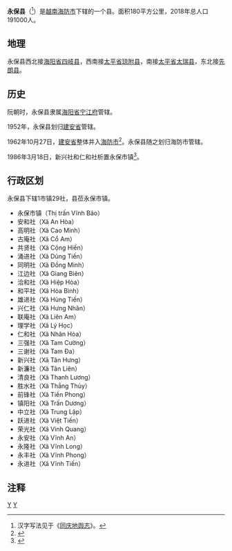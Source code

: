 {{Infobox Settlement
|name                   = 永保县
|settlement_type        = 县
|official_name          = 
|other_name             = 
|native_name            = {{lang|vi|Huyện Vĩnh Bảo}}
|nickname               = 
|motto                  = 
|image_skyline          = 
|imagesize              = 
|image_caption          = 
|image_flag             = 
|flag_size              = 
|image_seal             = 
|seal_size              = 
|image_shield           = 
|shield_size            = 
|image_blank_emblem     = 
|blank_emblem_size      = 
|image_map              = {{Infobox mapframe|frame-width=250|zoom=10}}
|mapsize                = 
|map_caption            = 
|image_map1             = 
|mapsize1               = 
|map_caption1           = 
|pushpin_map            = Vietnam
|pushpin_label_position = bottom
|pushpin_map_caption    = 
|pushpin_map1           = 
|pushpin_label_position1= 
|pushpin_map_caption1   = 
|subdivision_type       = 国家
|subdivision_name       = {{flag|Vietnam}}
|subdivision_type1      = [[越南行政区划|直辖市]]
|subdivision_name1      = [[海防市|海防市]]
|subdivision_type2      = 行政区划
|subdivision_name2      = 1市镇29社
|subdivision_type3      = 
|subdivision_name3      = 
|seat_type              = 县莅
|seat                   = {{link-vi|永保市镇|Vĩnh Bảo (thị trấn)}}
|government_type        = 
|leader_title           = 
|leader_name            = 
|leader_title1          = 
|leader_name1           = 
|established_title      = 
|established_date       = 
|area_magnitude         = 
|unit_pref              = 
|area_footnotes         = 
|area_total_km2         = 181
|area_land_km2          = 
|area_water_km2         = 
|area_water_percent     = 
|area_urban_km2         = 
|area_metro_km2         = 
|population_as_of       = 2018年
|population_footnotes   = 
|population_note        = 
|population_total       = 191000
|population_density_km2 = auto
|population_metro             = 
|population_density_metro_km2 = 
|population_urban             = 
|population_density_urban_km2 = 
|timezone               = [[越南标准时间|越南标准时间]]
|utc_offset             = +7
|elevation_footnotes    = 
|elevation_m            = 
|coor_type              = 
|coordinates            = 
|postal_code_type       = 
|postal_code            = 
|area_code              = 
|website                = [http://vinhbao.haiphong.gov.vn 永保县电子信息门户网站]
|footnotes              = 
}}
'''永保县'''（{{vie|v='''Huyện Vĩnh Bảo'''|hn=縣永保}}<ref>汉字写法见于《[[同庆地舆志|同庆地舆志]]》。</ref>）是[[越南|越南]][[海防市|海防市]]下辖的一个县。面积180平方公里，2018年总人口191000人。

==地理==
永保县西北接[[海阳省|海阳省]][[四岐县|四岐县]]，西南接[[太平省|太平省]][[琼附县|琼附县]]，南接[[太平省|太平省]][[太瑞县|太瑞县]]，东北接[[先朗县|先朗县]]。

==历史==
阮朝时，永保县隶属[[海阳省|海阳省]][[宁江府|宁江府]]管辖。

1952年，永保县划归[[建安省|建安省]]管辖。

1962年10月27日，[[建安省|建安省]]整体并入[[海防市|海防市]]<ref>{{Cite web |url=https://thuvienphapluat.vn/van-ban/Bo-may-hanh-chinh/Nghi-Quyet-hop-nhat-thanh-pho-Hai-Phong-va-tinh-Kien-An-hop-nhat-tinh-Bac-Ninh-va-tinh-Bac-Giang/42695/noi-dung.aspx |title=Nghị Quyết về việc hợp nhất thành phố Hải Phòng và tỉnh Kiến An, hợp nhất tỉnh Bắc Ninh và tỉnh Bắc Giang do Quốc hội ban hành |accessdate=2020-04-11 |archive-date=2020-04-12 |archive-url=https://web.archive.org/web/20200412121248/https://thuvienphapluat.vn/van-ban/Bo-may-hanh-chinh/Nghi-Quyet-hop-nhat-thanh-pho-Hai-Phong-va-tinh-Kien-An-hop-nhat-tinh-Bac-Ninh-va-tinh-Bac-Giang/42695/noi-dung.aspx |dead-url=no }}</ref>。永保县随之划归海防市管辖。

1986年3月18日，新兴社和仁和社析置永保市镇<ref>{{Cite web |url=https://thuvienphapluat.vn/van-ban/Bo-may-hanh-chinh/Quyet-dinh-23-HDBT-dieu-chinh-dia-gioi-hanh-chinh-xa-thi-tran-huyen-Thuy-Nguyen-Vinh-Bao-va-Tien-Lang-thanh-pho-Hai-Phong-37051.aspx |title=Quyết định 23-HĐBT năm 1986 về việc điều chỉnh địa giới hành chính một số xã, thị trấn của các huyện Thủy Nguyên, Vĩnh Bảo và Tiên Lãng thuộc thành phố Hải Phòng do Hội đồng bộ trưởng ban hành |access-date=2020-02-10 |archive-date=2021-05-13 |archive-url=https://web.archive.org/web/20210513121653/https://thuvienphapluat.vn/van-ban/Bo-may-hanh-chinh/Quyet-dinh-23-HDBT-dieu-chinh-dia-gioi-hanh-chinh-xa-thi-tran-huyen-Thuy-Nguyen-Vinh-Bao-va-Tien-Lang-thanh-pho-Hai-Phong-37051.aspx |dead-url=no }}</ref>。

==行政区划==
永保县下辖1市镇29社，县莅永保市镇。
*永保市镇（Thị trấn Vĩnh Bảo）
*安和社（Xã An Hòa）
*高明社（Xã Cao Minh）
*古庵社（Xã Cổ Am）
*共贤社（Xã Cộng Hiền）
*涌进社（Xã Dũng Tiến）
*同明社（Xã Đồng Minh）
*江边社（Xã Giang Biên）
*洽和社（Xã Hiệp Hòa）
*和平社（Xã Hòa Bình）
*雄进社（Xã Hùng Tiến）
*兴仁社（Xã Hưng Nhân）
*联庵社（Xã Liên Am）
*理学社（Xã Lý Học）
*仁和社（Xã Nhân Hòa）
*三强社（Xã Tam Cường）
*三谢社（Xã Tam Đa）
*新兴社（Xã Tân Hưng）
*新濂社（Xã Tân Liên）
*清良社（Xã Thanh Lương）
*胜水社（Xã Thắng Thủy）
*前锋社（Xã Tiền Phong）
*镇阳社（Xã Trấn Dương）
*中立社（Xã Trung Lập）
*跃进社（Xã Việt Tiến）
*荣光社（Xã Vinh Quang）
*永安社（Xã Vĩnh An）
*永隆社（Xã Vĩnh Long）
*永丰社（Xã Vĩnh Phong）
*永进社（Xã Vĩnh Tiến）

==注释==
{{reflist|2}}
{{海防市行政区划}}
{{越南红河三角洲之县市镇区域划分}}

[[Category:海防市|Y]]
[[Category:越南县份|Y]]